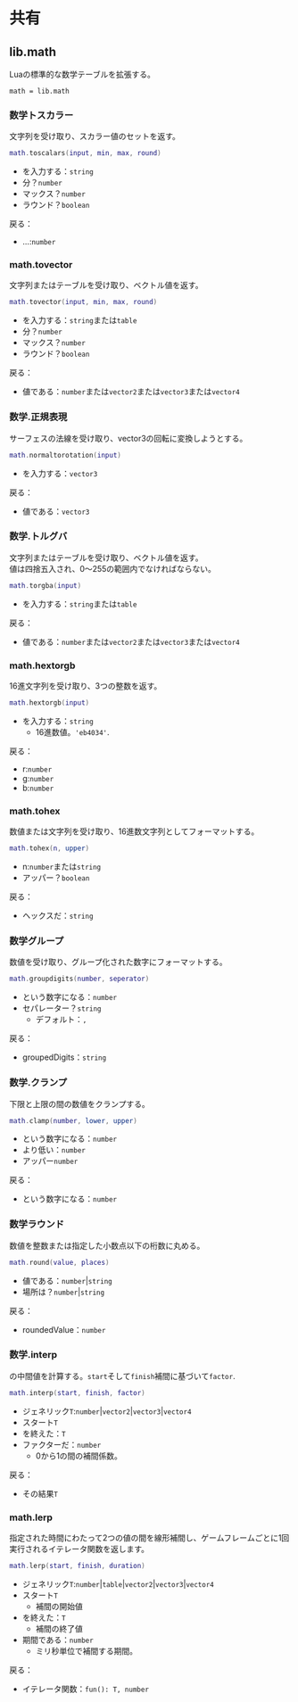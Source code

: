 # 共有

## lib.math

Luaの標準的な数学テーブルを拡張する。

```
math = lib.math
```

### 数学トスカラー

文字列を受け取り、スカラー値のセットを返す。

```lua
math.toscalars(input, min, max, round)
```

* を入力する：`string`
* 分？`number`
* マックス？`number`
* ラウンド？`boolean`

戻る：

* ...:`number`

### math.tovector

文字列またはテーブルを受け取り、ベクトル値を返す。

```lua
math.tovector(input, min, max, round)
```

* を入力する：`string`または`table`
* 分？`number`
* マックス？`number`
* ラウンド？`boolean`

戻る：

* 値である：`number`または`vector2`または`vector3`または`vector4`

### 数学.正規表現

サーフェスの法線を受け取り、vector3の回転に変換しようとする。

```lua
math.normaltorotation(input)
```

* を入力する：`vector3`

戻る：

* 値である：`vector3`

### 数学.トルグバ

文字列またはテーブルを受け取り、ベクトル値を返す。\
値は四捨五入され、0～255の範囲内でなければならない。

```lua
math.torgba(input)
```

* を入力する：`string`または`table`

戻る：

* 値である：`number`または`vector2`または`vector3`または`vector4`

### math.hextorgb

16進文字列を受け取り、3つの整数を返す。

```lua
math.hextorgb(input)
```

* を入力する：`string`
  * 16進数値。`'eb4034'`.

戻る：

* r:`number`
* g:`number`
* b:`number`

### math.tohex

数値または文字列を受け取り、16進数文字列としてフォーマットする。

```lua
math.tohex(n, upper)
```

* n:`number`または`string`
* アッパー？`boolean`

戻る：

* ヘックスだ：`string`

### 数学グループ

数値を受け取り、グループ化された数字にフォーマットする。

```lua
math.groupdigits(number, seperator)
```

* という数字になる：`number`
* セパレーター？`string`
  * デフォルト：`,`

戻る：

* groupedDigits：`string`

### 数学.クランプ

下限と上限の間の数値をクランプする。

```lua
math.clamp(number, lower, upper)
```

* という数字になる：`number`
* より低い：`number`
* アッパー`number`

戻る：

* という数字になる：`number`

### 数学ラウンド

数値を整数または指定した小数点以下の桁数に丸める。

```lua
math.round(value, places)
```

* 値である：`number`|`string`
* 場所は？`number`|`string`

戻る：

* roundedValue：`number`

### 数学.interp

の中間値を計算する。`start`そして`finish`補間に基づいて`factor`.

```lua
math.interp(start, finish, factor)
```

* ジェネリック`T`:`number`|`vector2`|`vector3`|`vector4`
* スタート`T`
* を終えた：`T`
* ファクターだ：`number`
  * 0から1の間の補間係数。

戻る：

* その結果`T`

### math.lerp

指定された時間にわたって2つの値の間を線形補間し、ゲームフレームごとに1回実行されるイテレータ関数を返します。

```lua
math.lerp(start, finish, duration)
```

* ジェネリック`T`:`number`|`table`|`vector2`|`vector3`|`vector4`
* スタート`T`
  * 補間の開始値
* を終えた：`T`
  * 補間の終了値
* 期間である：`number`
  * ミリ秒単位で補間する期間。

戻る：

* イテレータ関数：`fun(): T, number`

